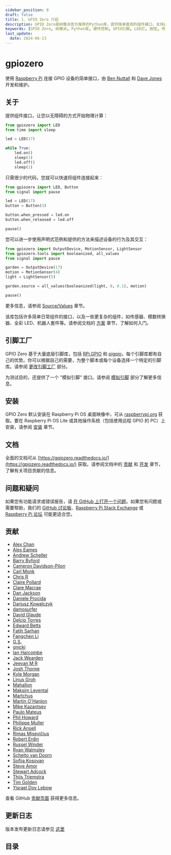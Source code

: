 ```yaml
---
sidebar_position: 0
draft: false
title: 1. GPIO Zero 介绍
description: GPIO Zero是树莓派官方推荐的Python库，提供简单直观的组件接口，支持LED、按钮、传感器等硬件控制。无需复杂代码即可实现物理计算，支持声明式编程和多种引脚库（如RPi.GPIO、pigpio），并包含模拟测试功能。适用于Raspberry Pi OS及PC远程控制，文档丰富，社区支持活跃，适合初学者和开发者快速上手硬件项目。
keywords: [GPIO Zero, 树莓派, Python库, 硬件控制, GPIO引脚, LED灯, 按钮, 传感器, 编程, 模拟测试, 硬件项目]
last_update: 
  date: 2024-06-13
---
```


# gpiozero

使用 [Raspberry Pi](https://www.raspberrypi.org/) 连接 GPIO 设备的简单接口，由 [Ben Nuttall](https://github.com/bennuttall) 和 [Dave Jones](https://github.com/waveform80) 开发和维护。

## 关于

提供组件接口，让您以无障碍的方式开始物理计算：
```py
from gpiozero import LED
from time import sleep

led = LED(17)

while True:
    led.on()
    sleep(1)
    led.off()
    sleep(1)
```

只需很少的代码，您就可以快速将组件连接起来：

```py
from gpiozero import LED, Button
from signal import pause

led = LED(17)
button = Button(3)

button.when_pressed = led.on
button.when_released = led.off

pause()
```

您可以进一步使用声明式范例和提供的方法来描述设备的行为及其交互：

```py
from gpiozero import OutputDevice, MotionSensor, LightSensor
from gpiozero.tools import booleanized, all_values
from signal import pause

garden = OutputDevice(17)
motion = MotionSensor(4)
light = LightSensor(5)

garden.source = all_values(booleanized(light, 0, 0.1), motion)

pause()
```

更多信息，请参阅 [Source/Values](./source-values) 章节。

该库包括许多简单日常组件的接口，以及一些更复杂的组件，如传感器、模数转换器、全彩 LED、机器人套件等。请参阅文档的 [方案](./recipes.mdx) 章节，了解如何入门。

## 引脚工厂
GPIO Zero 基于大量底层引脚库，包括 [RPi.GPIO](https://pypi.org/project/RPi.GPIO) 和 [pigpio](https://pypi.org/project/pigpio)，每个引脚库都有自己的优势。你可以根据自己的需要，为整个脚本或每个设备选择一个特定的引脚库。请参阅 [更改引脚工厂](./api-pins.mdx#todo) 部分。

为测试目的，还提供了一个 "模拟引脚" 接口。请参阅 [模拟引脚](./api-pins.mdx#todo) 部分了解更多信息。

## 安装
GPIO Zero 默认安装在 Raspberry Pi OS 桌面映像中，可从 [raspberrypi.org](https://www.raspberrypi.org/software/) 获取。要在 Raspberry Pi OS Lite 或其他操作系统（包括使用远程 GPIO 的 PC）上安装，请参阅 [安装](./installing.mdx) 章节。

## 文档
全面的文档可从 [https://gpiozero.readthedocs.io/](https://gpiozero.readthedocs.io/) 获取。请参阅文档中的 [贡献](./contributing.mdx) 和 [开发](./development.mdx) 章节，了解有关项目贡献的信息。

## 问题和疑问
如果您有功能请求或错误报告，请 [在 GitHub 上打开一个问题](https://github.com/gpiozero/gpiozero/issues/new)。如果您有问题或需要帮助，我们的 [GitHub 讨论板](https://github.com/gpiozero/gpiozero/discussions)、[Raspberry Pi Stack Exchange](https://raspberrypi.stackexchange.com/) 或 [Raspberry Pi 论坛](https://www.raspberrypi.org/forums/) 可能更适合您。

## 贡献

- [Alex Chan](https://github.com/gpiozero/gpiozero/commits?author=alexwlchan)
- [Alex Eames](https://github.com/gpiozero/gpiozero/commits?author=raspitv)
- [Andrew Scheller](https://github.com/gpiozero/gpiozero/commits?author=lurch)
- [Barry Byford](https://github.com/gpiozero/gpiozero/commits?author=ukBaz)
- [Cameron Davidson-Pilon](https://github.com/gpiozero/gpiozero/commits?author=CamDavidsonPilon)
- [Carl Monk](https://github.com/gpiozero/gpiozero/commits?author=ForToffee)
- [Chris R](https://github.com/gpiozero/gpiozero/commits?author=chrisruk)
- [Claire Pollard](https://github.com/gpiozero/gpiozero/commits?author=tuftii)
- [Clare Macrae](https://github.com/gpiozero/gpiozero/commits?author=claremacrae)
- [Dan Jackson](https://github.com/gpiozero/gpiozero/commits?author=e28eta)
- [Daniele Procida](https://github.com/evildmp)
- [Dariusz Kowalczyk](https://github.com/gpiozero/gpiozero/commits?author=darton)
- [damosurfer](https://github.com/gpiozero/gpiozero/commits?author=damosurfer)
- [David Glaude](https://github.com/gpiozero/gpiozero/commits?author=dglaude)
- [Delcio Torres](https://github.com/gpiozero/gpiozero/commits?author=delciotorres)
- [Edward Betts](https://github.com/gpiozero/gpiozero/commits?author=edwardbetts)
- [Fatih Sarhan](https://github.com/gpiozero/gpiozero/commits?author=f9n)
- [Fangchen Li](https://github.com/gpiozero/gpiozero/commits?author=fangchenli)
- [G.S.](https://github.com/gpiozero/gpiozero/commits?author=gszy)
- [gnicki](https://github.com/gpiozero/gpiozero/commits?author=gnicki2000)
- [Ian Harcombe](https://github.com/gpiozero/gpiozero/commits?author=MrHarcombe)
- [Jack Wearden](https://github.com/gpiozero/gpiozero/commits?author=NotBobTheBuilder)
- [Jeevan M R](https://github.com/gpiozero/gpiozero/commits?author=jee1mr)
- [Josh Thorpe](https://github.com/gpiozero/gpiozero/commits?author=ThorpeJosh)
- [Kyle Morgan](https://github.com/gpiozero/gpiozero/commits?author=knmorgan)
- [Linus Groh](https://github.com/gpiozero/gpiozero/commits?author=linusg)
- [Mahallon](https://github.com/gpiozero/gpiozero/commits?author=Mahallon)
- [Maksim Levental](https://github.com/gpiozero/gpiozero/commits?author=makslevental)
- [Martchus](https://github.com/gpiozero/gpiozero/commits?author=Martchus)
- [Martin O'Hanlon](https://github.com/martinohanlon/commits?author=martinohanlon)
- [Mike Kazantsev](https://github.com/gpiozero/gpiozero/commits?author=mk-fg)
- [Paulo Mateus](https://github.com/gpiozero/gpiozero/commits?author=SrMouraSilva)
- [Phil Howard](https://github.com/gpiozero/gpiozero/commits?author=Gadgetoid)
- [Philippe Muller](https://github.com/gpiozero/gpiozero/commits?author=pmuller)
- [Rick Ansell](https://github.com/gpiozero/gpiozero/commits?author=ricksbt)
- [Rimas Misevičius](https://github.com/gpiozero/gpiozero/commits?author=rmisev)
- [Robert Erdin](https://github.com/gpiozero/gpiozero/commits?author=roberterdin)
- [Russel Winder](https://github.com/russel)
- [Ryan Walmsley](https://github.com/gpiozero/gpiozero/commits?author=ryanteck)
- [Schelto van Doorn](https://github.com/gpiozero/gpiozero/commits?author=goloplo)
- [Sofiia Kosovan](https://github.com/gpiozero/gpiozero/commits?author=SofiiaKosovan)
- [Steve Amor](https://github.com/gpiozero/gpiozero/commits?author=SteveAmor)
- [Stewart Adcock](https://github.com/gpiozero/gpiozero/commits?author=stewartadcock)
- [Thijs Triemstra](https://github.com/gpiozero/gpiozero/commits?author=thijstriemstra)
- [Tim Golden](https://github.com/gpiozero/gpiozero/commits?author=tjguk)
- [Yisrael Dov Lebow](https://github.com/gpiozero/gpiozero/commits?author=yisraeldov)

查看 GitHub [贡献页面](https://github.com/gpiozero/gpiozero/graphs/contributors) 获得更多信息。

## 更新日志

版本发布更新日志请参见 [这里](https://gpiozero.readthedocs.io/en/latest/changelog.html)

## 目录

<Normal />